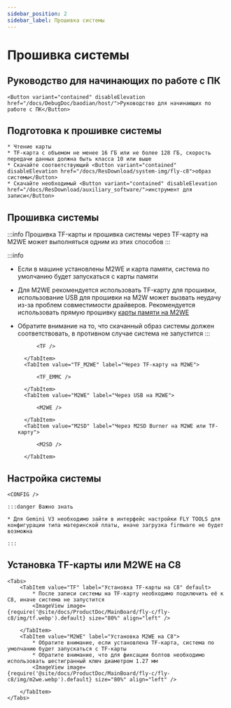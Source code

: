 ```yaml
---
sidebar_position: 2
sidebar_label: Прошивка системы
---
```









# Прошивка системы

## Руководство для начинающих по работе с ПК

    <Button variant="contained" disableElevation href="/docs/DebugDoc/baodian/host/">Руководство для начинающих по работе с ПК</Button>

## Подготовка к прошивке системы

    * Чтение карты
    * TF-карта с объемом не менее 16 ГБ или не более 128 ГБ, скорость передачи данных должна быть класса 10 или выше
    * Скачайте соответствующий <Button variant="contained" disableElevation href="/docs/ResDownload/system-img/fly-c8">образ системы</Button>
    * Скачайте необходимый <Button variant="contained" disableElevation href="/docs/ResDownload/auxiliary_software/">инструмент для записи</Button>

## Прошивка системы

:::info
Прошивка TF-карты и прошивка системы через TF-карту на M2WE может выполняться одним из этих способов
:::

:::info
* Если в машине установлены M2WE и карта памяти, система по умолчанию будет запускаться с карты памяти
* Для M2WE рекомендуется использовать TF-карту для прошивки, использование USB для прошивки на M2W может вызвать неудачу из-за проблем совместимости драйверов. Рекомендуется использовать прямую прошивку [карты памяти на M2WE](https://mellow-next.klipper.cn/docs/ProductDoc/SBC/fly-pi-v2/fly-os)
* Обратите внимание на то, что скачанный образ системы должен соответствовать, в противном случае система не запустится
:::

    <Tabs>
        <TabItem value="TF" label="Запись на TF-карту" default>
            
            <TF />
            
        </TabItem>
        <TabItem value="TF_M2WE" label="Через TF-карту на M2WE">
            
            <TF_EMMC />

        </TabItem>
        <TabItem value="M2WE" label="Через USB на M2WE">
            
            <M2WE />

        </TabItem>
        <TabItem value="M2SD" label="Через M2SD Burner на M2WE или TF-карту">
            
            <M2SD />

        </TabItem>
    </Tabs>

## Настройка системы

    <CONFIG />

    :::danger Важно знать

    * Для Gemini V3 необходимо зайти в интерфейс настройки FLY TOOLS для конфигурации типа материнской платы, иначе загрузка firmware не будет возможна

    :::

## Установка TF-карты или M2WE на C8

    <Tabs>
        <TabItem value="TF" label="Установка TF-карты на C8" default>
            * После записи системы на TF-карту необходимо подключить её к C8, иначе система не запустится
            <ImageView image={require('@site/docs/ProductDoc/MainBoard/fly-c/fly-c8/img/tf.webp').default} size="80%" align="left" />  

        </TabItem>
        <TabItem value="M2WE" label="Установка M2WE на C8">
            * Обратите внимание, если установлена TF-карта, система по умолчанию будет запускаться с TF-карты
            * Обратите внимание, что для фиксации болтов необходимо использовать шестигранный ключ диаметром 1.27 мм
            <ImageView image={require('@site/docs/ProductDoc/MainBoard/fly-c/fly-c8/img/m2we.webp').default} size="80%" align="left" />  

        </TabItem>
    </Tabs>
